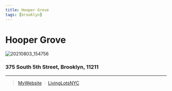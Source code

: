 ```yaml
---
title: Hooper Grove
tags: [brooklyn]
---
```


# Hooper Grove
![20210803_154756](https://user-images.githubusercontent.com/22154417/167324338-29863d72-5881-40d9-8109-cb86461f5946.jpg)


<NumberOfOrg URL="https://livinglotsnyc.org/lot/3024500028/" />

###  375 South 5th Street, Brooklyn, 11211 

---

> [MyWebsite](https://www.grownyc.org/gardens/brooklyn/hooper-grove) &nbsp;&middot;&nbsp;
> [LivingLotsNYC](https://livinglotsnyc.org/lot/3024500028/)




